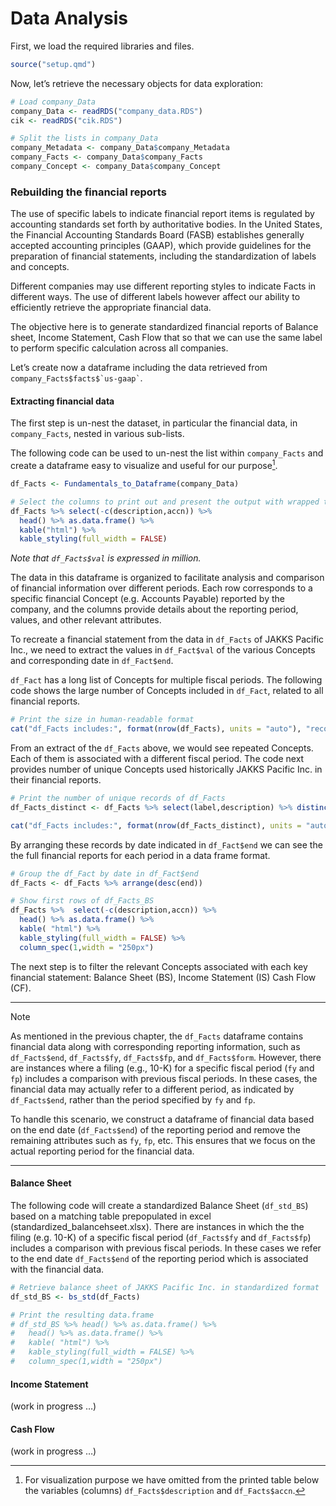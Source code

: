 # Data Analysis

First, we load the required libraries and files.

```r
source("setup.qmd")          
```

Now, let's retrieve the necessary objects for data exploration:

```r
# Load company_Data
company_Data <- readRDS("company_data.RDS")
cik <- readRDS("cik.RDS")

# Split the lists in company_Data
company_Metadata <- company_Data$company_Metadata
company_Facts <- company_Data$company_Facts
company_Concept <- company_Data$company_Concept
```

### Rebuilding the financial reports

The use of specific labels to indicate financial report items is regulated by accounting standards set forth by authoritative bodies. In the United States, the Financial Accounting Standards Board (FASB) establishes generally accepted accounting principles (GAAP), which provide guidelines for the preparation of financial statements, including the standardization of labels and concepts.

Different companies may use different reporting styles to indicate Facts in different ways. The use of different labels however affect our ability to efficiently retrieve the appropriate financial data.

The objective here is to generate standardized financial reports of Balance sheet, Income Statement, Cash Flow that so that we can use the same label to perform specific calculation across all companies.

Let's create now a dataframe including the data retrieved from `` company_Facts$facts$`us-gaap` ``.

#### Extracting financial data

The first step is un-nest the dataset, in particular the financial data, in `company_Facts`, nested in various sub-lists.

The following code can be used to un-nest the list within `company_Facts` and create a dataframe easy to visualize and useful for our purpose[^03_data_analysis-1].

[^03_data_analysis-1]: For visualization purpose we have omitted from the printed table below the variables (columns) `df_Facts$description` and `df_Facts$accn`.

```r

df_Facts <- Fundamentals_to_Dataframe(company_Data)

# Select the columns to print out and present the output with wrapped text and formatted numbers
df_Facts %>% select(-c(description,accn)) %>% 
  head() %>% as.data.frame() %>% 
  kable("html") %>% 
  kable_styling(full_width = FALSE)
```

*Note that `df_Facts$val` is expressed in million.*

The data in this dataframe is organized to facilitate analysis and comparison of financial information over different periods. Each row corresponds to a specific financial Concept (e.g. Accounts Payable) reported by the company, and the columns provide details about the reporting period, values, and other relevant attributes.

To recreate a financial statement from the data in `df_Facts` of JAKKS Pacific Inc., we need to extract the values in `df_Fact$val` of the various Concepts and corresponding date in `df_Fact$end`.

`df_Fact` has a long list of Concepts for multiple fiscal periods. The following code shows the large number of Concepts included in `df_Fact`, related to all financial reports.

```r

# Print the size in human-readable format
cat("df_Facts includes:", format(nrow(df_Facts), units = "auto"), "records \n")
```

From an extract of the `df_Facts` above, we would see repeated Concepts. Each of them is associated with a different fiscal period. The code next provides number of unique Concepts used historically JAKKS Pacific Inc. in their financial reports.

```r
# Print the number of unique records of df_Facts
df_Facts_distinct <- df_Facts %>% select(label,description) %>% distinct()

cat("df_Facts includes:", format(nrow(df_Facts_distinct), units = "auto"), "distinct Concepts \n")
```

By arranging these records by date indicated in `df_Fact$end` we can see the the full financial reports for each period in a data frame format.

```r
# Group the df_Fact by date in df_Fact$end
df_Facts <- df_Facts %>% arrange(desc(end))

# Show first rows of df_Facts_BS 
df_Facts %>%  select(-c(description,accn)) %>% 
  head() %>% as.data.frame() %>% 
  kable( "html") %>% 
  kable_styling(full_width = FALSE) %>% 
  column_spec(1,width = "250px")
```

The next step is to filter the relevant Concepts associated with each key financial statement: Balance Sheet (BS), Income Statement (IS) Cash Flow (CF).

::: {.Note .custom-note}

------------------------------------------------------------------------

Note

As mentioned in the previous chapter, the `df_Facts` dataframe contains financial data along with corresponding reporting information, such as `df_Facts$end`, `df_Facts$fy`, `df_Facts$fp`, and `df_Facts$form`. However, there are instances where a filing (e.g., 10-K) for a specific fiscal period (`fy` and `fp`) includes a comparison with previous fiscal periods. In these cases, the financial data may actually refer to a different period, as indicated by `df_Facts$end`, rather than the period specified by `fy` and `fp`.

To handle this scenario, we construct a dataframe of financial data based on the end date (`df_Facts$end`) of the reporting period and remove the remaining attributes such as `fy`, `fp`, etc. This ensures that we focus on the actual reporting period for the financial data.

------------------------------------------------------------------------
:::

#### Balance Sheet

The following code will create a standardized Balance Sheet (`df_std_BS`) based on a matching table prepopulated in excel (standardized_balancehseet.xlsx). There are instances in which the the filing (e.g. 10-K) of a specific fiscal period (`df_Facts$fy` and `df_Facts$fp`) includes a comparison with previous fiscal periods. In these cases we refer to the end date `df_Facts$end` of the reporting period which is associated with the financial data.

```r

# Retrieve balance sheet of JAKKS Pacific Inc. in standardized format
df_std_BS <- bs_std(df_Facts)

# Print the resulting data.frame
# df_std_BS %>% head() %>% as.data.frame() %>%
#   head() %>% as.data.frame() %>% 
#   kable( "html") %>% 
#   kable_styling(full_width = FALSE) %>% 
#   column_spec(1,width = "250px")


```

#### Income Statement

(work in progress ...)

#### Cash Flow

(work in progress ...)
